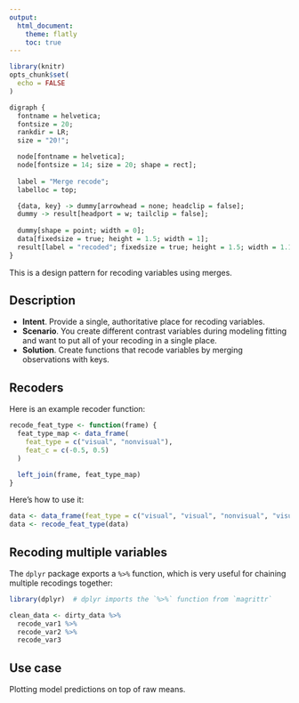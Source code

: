 ```yaml
---
output:
  html_document:
    theme: flatly
    toc: true
---
```


```r
library(knitr)
opts_chunk$set(
  echo = FALSE
)
```

```r
digraph {
  fontname = helvetica;
  fontsize = 20;
  rankdir = LR;
  size = "20!";

  node[fontname = helvetica];
  node[fontsize = 14; size = 20; shape = rect];
  
  label = "Merge recode";
  labelloc = top;

  {data, key} -> dummy[arrowhead = none; headclip = false];
  dummy -> result[headport = w; tailclip = false];
  
  dummy[shape = point; width = 0];
  data[fixedsize = true; height = 1.5; width = 1];
  result[label = "recoded"; fixedsize = true; height = 1.5; width = 1.1];
}
```

This is a design pattern for recoding variables using merges.

## Description

* **Intent**. Provide a single, authoritative place for recoding variables.
* **Scenario**. You create different contrast variables during modeling fitting and want to put all of your recoding in a single place.
* **Solution**. Create functions that recode variables by merging observations with keys.

## Recoders

Here is an example recoder function:

```R
recode_feat_type <- function(frame) {
  feat_type_map <- data_frame(
    feat_type = c("visual", "nonvisual"),
    feat_c = c(-0.5, 0.5)
  )

  left_join(frame, feat_type_map)
}
```

Here's how to use it:

```R
data <- data_frame(feat_type = c("visual", "visual", "nonvisual", "visual"))
data <- recode_feat_type(data)
```

## Recoding multiple variables

The `dplyr` package exports a `%>%` function, which is very useful for chaining multiple recodings together:

```R
library(dplyr)  # dplyr imports the `%>%` function from `magrittr`

clean_data <- dirty_data %>%
  recode_var1 %>%
  recode_var2 %>%
  recode_var3
```

## Use case

Plotting model predictions on top of raw means.
